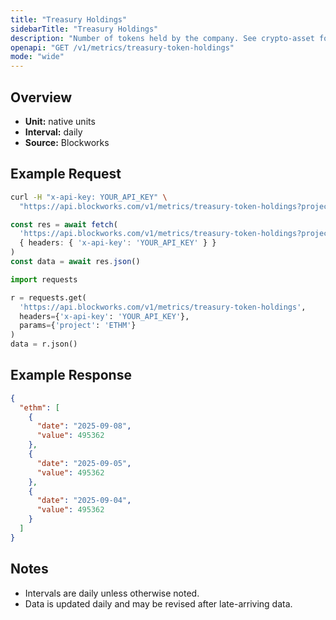 ```yaml
---
title: "Treasury Holdings"
sidebarTitle: "Treasury Holdings"
description: "Number of tokens held by the company. See crypto-asset for asset indicator"
openapi: "GET /v1/metrics/treasury-token-holdings"
mode: "wide"
---
```


## Overview

- **Unit:** native units
- **Interval:** daily
- **Source:** Blockworks

## Example Request

<CodeGroup>

```bash cURL
curl -H "x-api-key: YOUR_API_KEY" \
  "https://api.blockworks.com/v1/metrics/treasury-token-holdings?project=ETHM"
```

```typescript TypeScript
const res = await fetch(
  'https://api.blockworks.com/v1/metrics/treasury-token-holdings?project=ETHM',
  { headers: { 'x-api-key': 'YOUR_API_KEY' } }
)
const data = await res.json()
```

```python Python
import requests

r = requests.get(
  'https://api.blockworks.com/v1/metrics/treasury-token-holdings',
  headers={'x-api-key': 'YOUR_API_KEY'},
  params={'project': 'ETHM'}
)
data = r.json()
```

</CodeGroup>

## Example Response

```json
{
  "ethm": [
    {
      "date": "2025-09-08",
      "value": 495362
    },
    {
      "date": "2025-09-05",
      "value": 495362
    },
    {
      "date": "2025-09-04",
      "value": 495362
    }
  ]
}
```

## Notes
- Intervals are daily unless otherwise noted.
- Data is updated daily and may be revised after late-arriving data.
